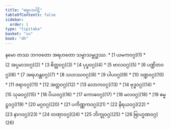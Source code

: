 ```yaml
---
title: "ဓမ္မပဒပါဠိ"
tableOfContents: false
sidebar:
  order: 1
type: "tipitaka"
basket: "su"
book: "dh"
---
```


<Paragraph number="1" type="center" book="dh">
နမော တဿ ဘဂဝတော အရဟတော သမ္မာသမ္ဗုဒ္ဓဿ.

</Paragraph>

<TableOfContents book="dh">
* [1 ယမကဝဂ္ဂ](1)
* [2 အပ္ပမာဒဝဂ္ဂ](2)
* [3 စိတ္တဝဂ္ဂ](3)
* [4 ပုပ္ဖဝဂ္ဂ](4)
* [5 ဗာလဝဂ္ဂ](5)
* [6 ပဏ္ဍိတဝဂ္ဂ](6)
* [7 အရဟန္တဝဂ္ဂ](7)
* [8 သဟဿဝဂ္ဂ](8)
* [9 ပါပဝဂ္ဂ](9)
* [10 ဒဏ္ဍဝဂ္ဂ](10)
* [11 ဇရာဝဂ္ဂ](11)
* [12 အတ္တဝဂ္ဂ](12)
* [13 လောကဝဂ္ဂ](13)
* [14 ဗုဒ္ဓဝဂ္ဂ](14)
* [15 သုခဝဂ္ဂ](15)
* [16 ပိယဝဂ္ဂ](16)
* [17 ကောဓဝဂ္ဂ](17)
* [18 မလဝဂ္ဂ](18)
* [19 ဓမ္မဋ္ဌဝဂ္ဂ](19)
* [20 မဂ္ဂဝဂ္ဂ](20)
* [21 ပကိဏ္ဏကဝဂ္ဂ](21)
* [22 နိရယဝဂ္ဂ](22)
* [23 နာဂဝဂ္ဂ](23)
* [24 တဏှာဝဂ္ဂ](24)
* [25 ဘိက္ခုဝဂ္ဂ](25)
* [26 ဗြာဟ္မဏဝဂ္ဂ](26)
</TableOfContents>